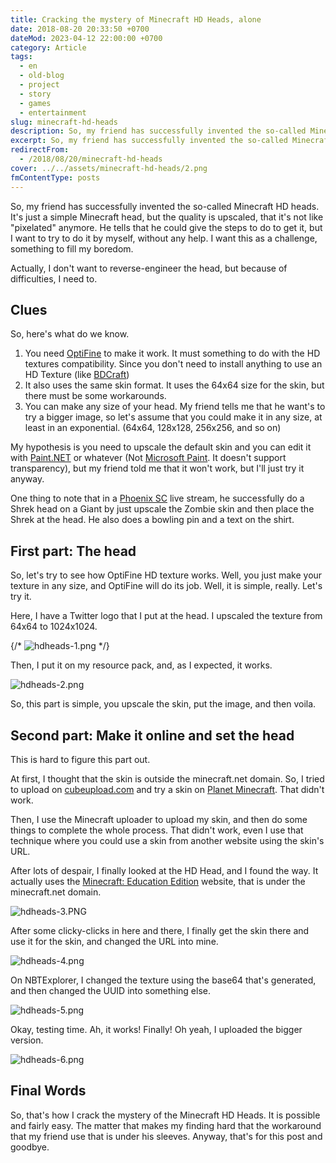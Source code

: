 ```yaml
---
title: Cracking the mystery of Minecraft HD Heads, alone
date: 2018-08-20 20:33:50 +0700
dateMod: 2023-04-12 22:00:00 +0700
category: Article
tags: 
  - en 
  - old-blog
  - project 
  - story 
  - games 
  - entertainment
slug: minecraft-hd-heads
description: So, my friend has successfully invented the so-called Minecraft HD Heads. It's just a simple Minecraft head, but the quality is upscaled, that it's not like "pixelated" anymore. He tells that he could give the steps to do to get it, but I want to try to do it by myself, without any help. I want this as a challenge, something to fill my boredom.
excerpt: So, my friend has successfully invented the so-called Minecraft HD heads, and I want to try to do it by myself, without any help.
redirectFrom:
  - /2018/08/20/minecraft-hd-heads
cover: ../../assets/minecraft-hd-heads/2.png
fmContentType: posts
---
```


So, my friend has successfully invented the so-called Minecraft HD heads. It's just a simple Minecraft head, but the quality is upscaled, that it's not like "pixelated" anymore. He tells that he could give the steps to do to get it, but I want to try to do it by myself, without any help. I want this as a challenge, something to fill my boredom. 

Actually, I don't want to reverse-engineer the head, but because of difficulties, I need to.

## Clues

So, here's what do we know. 

1. You need [OptiFine](http://optifine.net) to make it work. 
   It must something to do with the HD textures compatibility. Since you don't need to install anything to use an HD Texture (like [BDCraft](https://bdcraft.net/)) 
2. It also uses the same skin format. 
   It uses the 64x64 size for the skin, but there must be some workarounds.
3. You can make any size of your head. 
   My friend tells me that he want's to try a bigger image, so let's assume that you could make it in any size, at least in an exponential. (64x64, 128x128, 256x256, and so on) 
 
My hypothesis is you need to upscale the default skin and you can edit it with [Paint.NET](https://www.getpaint.net/) or whatever (Not [Microsoft Paint](https://en.wikipedia.org/wiki/Microsoft_Paint). It doesn't support transparency), but my friend told me that it won't work, but I'll just try it anyway. 

One thing to note that in a [Phoenix SC](http://youtube.com/phnixhamstasc) live stream, he successfully do a Shrek head on a Giant by just upscale the Zombie skin and then place the Shrek at the head. He also does a bowling pin and a text on the shirt.

## First part: The head

So, let's try to see how OptiFine HD texture works. Well, you just make your texture in any size, and OptiFine will do its job. Well, it is simple, really. Let's try it. 

Here, I have a Twitter logo that I put at the head. I upscaled the texture from 64x64 to 1024x1024. 

{/* ![hdheads-1.png](../../assets/minecraft-hd-heads/1.png)  */}

Then, I put it on my resource pack, and, as I expected, it works. 

![hdheads-2.png](../../assets/minecraft-hd-heads/2.png) 

So, this part is simple, you upscale the skin, put the image, and then voila.

## Second part: Make it online and set the head

This is hard to figure this part out. 

At first, I thought that the skin is outside the minecraft.net domain. So, I tried to upload on [cubeupload.com](http://cubeupload.com) and try a skin on [Planet Minecraft](http://planetminecraft.com). That didn't work. 

Then, I use the Minecraft uploader to upload my skin, and then do some things to complete the whole process. That didn't work, even I use that technique where you could use a skin from another website using the skin's URL. 

After lots of despair, I finally looked at the HD Head, and I found the way. It actually uses the [Minecraft: Education Edition](http://education.minecraft.net) website, that is under the minecraft.net domain. 

![hdheads-3.PNG](../../assets/minecraft-hd-heads/3.png) 

After some clicky-clicks in here and there, I finally get the skin there and use it for the skin, and changed the URL into mine. 

![hdheads-4.png](../../assets/minecraft-hd-heads/4.png) 

On NBTExplorer, I changed the texture using the base64 that's generated, and then changed the UUID into something else. 

![hdheads-5.png](../../assets/minecraft-hd-heads/5.png) 

Okay, testing time. Ah, it works! Finally! Oh yeah, I uploaded the bigger version. 

![hdheads-6.png](../../assets/minecraft-hd-heads/6.png)

## Final Words

So, that's how I crack the mystery of the Minecraft HD Heads. It is possible and fairly easy. The matter that makes my finding hard that the workaround that my friend use that is under his sleeves. Anyway, that's for this post and goodbye.
